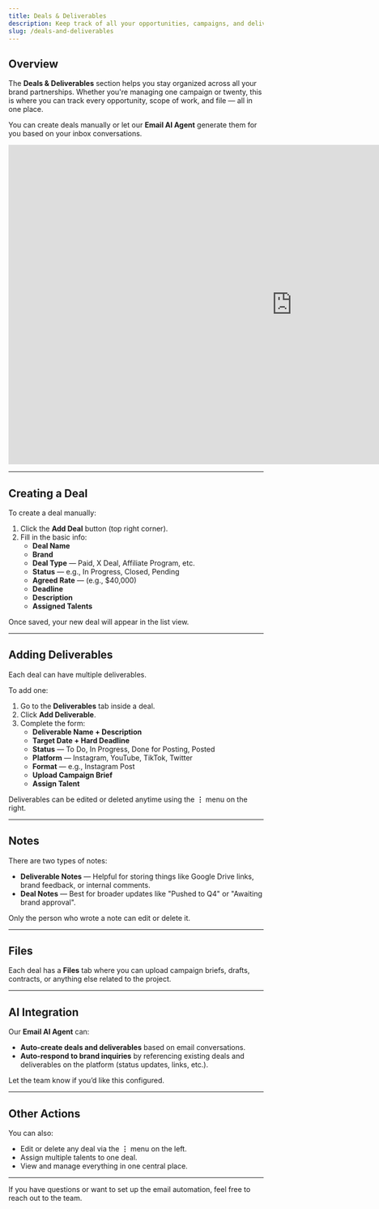 ```yaml
---
title: Deals & Deliverables
description: Keep track of all your opportunities, campaigns, and deliverables with ease.
slug: /deals-and-deliverables
---
```


## Overview

The **Deals & Deliverables** section helps you stay organized across all your brand partnerships. Whether you're managing one campaign or twenty, this is where you can track every opportunity, scope of work, and file — all in one place.

You can create deals manually or let our **Email AI Agent** generate them for you based on your inbox conversations.
<iframe width="1120" height="630" src="https://www.youtube.com/embed/zjIqD7ny59E" title="YouTube video player" frameborder="0" allow="accelerometer; autoplay; clipboard-write; encrypted-media; gyroscope; picture-in-picture; web-share" allowfullscreen></iframe>

---

## Creating a Deal

To create a deal manually:

1. Click the **Add Deal** button (top right corner).
2. Fill in the basic info:
   - **Deal Name**
   - **Brand**
   - **Deal Type** — Paid, X Deal, Affiliate Program, etc.
   - **Status** — e.g., In Progress, Closed, Pending
   - **Agreed Rate** — (e.g., $40,000)
   - **Deadline**
   - **Description**
   - **Assigned Talents**

Once saved, your new deal will appear in the list view.

---

## Adding Deliverables

Each deal can have multiple deliverables.

To add one:

1. Go to the **Deliverables** tab inside a deal.
2. Click **Add Deliverable**.
3. Complete the form:
   - **Deliverable Name + Description**
   - **Target Date + Hard Deadline**
   - **Status** — To Do, In Progress, Done for Posting, Posted
   - **Platform** — Instagram, YouTube, TikTok, Twitter
   - **Format** — e.g., Instagram Post
   - **Upload Campaign Brief**
   - **Assign Talent**

Deliverables can be edited or deleted anytime using the **⋮** menu on the right.

---

## Notes

There are two types of notes:

- **Deliverable Notes** — Helpful for storing things like Google Drive links, brand feedback, or internal comments.
- **Deal Notes** — Best for broader updates like "Pushed to Q4" or "Awaiting brand approval".

Only the person who wrote a note can edit or delete it.

---

## Files

Each deal has a **Files** tab where you can upload campaign briefs, drafts, contracts, or anything else related to the project.

---

## AI Integration

Our **Email AI Agent** can:

- **Auto-create deals and deliverables** based on email conversations.
- **Auto-respond to brand inquiries** by referencing existing deals and deliverables on the platform (status updates, links, etc.).

Let the team know if you’d like this configured.

---

## Other Actions

You can also:

- Edit or delete any deal via the **⋮** menu on the left.
- Assign multiple talents to one deal.
- View and manage everything in one central place.

---

If you have questions or want to set up the email automation, feel free to reach out to the team.

